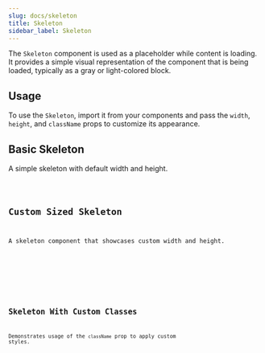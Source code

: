 ```yaml
---
slug: docs/skeleton
title: Skeleton
sidebar_label: Skeleton
---
```


The `Skeleton` component is used as a placeholder while content is loading. It provides a simple visual representation of the component that is being loaded, typically as a gray or light-colored block.

## Usage

To use the `Skeleton`, import it from your components and pass the `width`, `height`, and `className` props to customize its appearance.


## Basic Skeleton

A simple skeleton with default width and height.


<CodeSample>
    <SkeletonBasicDemo/>
</CodeSample>

<Code code={SkeletonBasicSource} lang="tsx" />

## Custom Sized Skeleton

A skeleton component that showcases custom width and height.


<CodeSample>
    <SkeletonCustomSizeDemo/>
</CodeSample>

<Code code={SkeletonCustomSizeSource} lang="tsx" />

## Skeleton With Custom Classes

Demonstrates usage of the `className` prop to apply custom styles.


<CodeSample>
    <SkeletonCustomClassDemo/>
</CodeSample>

<Code code={SkeletonCustomClassSource} lang="tsx" />
